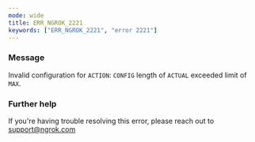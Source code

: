 ```yaml
---
mode: wide
title: ERR_NGROK_2221
keywords: ["ERR_NGROK_2221", "error 2221"]
---
```


### Message

Invalid configuration for `ACTION`: `CONFIG` length of `ACTUAL` exceeded limit of `MAX`.

### Further help

If you're having trouble resolving this error, please reach out to [support@ngrok.com](mailto:support@ngrok.com?subject=Help%20with%20ERR_NGROK_2221)
